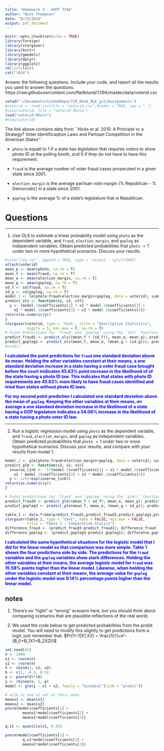 ```yaml
---
title: "Homework 3 - GVPT 729A"
author: "Nick Thompson"
date: "9/29/2016"
output: pdf_document
---
```


```r
knitr::opts_chunk$set(echo = TRUE)
library(foreign)
library(stargazer)
library(knitr)
library(gmodels)
library(dplyr)
library(ggplot2)
rm(list=ls())
cat("\014")
```

Answer the following questions.  Include your code, and report all the results you used to answer the questions.  https://raw.githubusercontent.com/Neilblund/729A/master/data/voterid.csv

```r
setwd("~/Documents/GitHubRepo/729_Reed_MLE_git/Assignments")
#voterid <- read.csv(file = "voterid.csv",header = TRUE, sep = ",")
#save(voterid, file = "voterid.RData")
load("voterid.RData")
#View(voterid)
```

The link above contains data from ``Hicks et al. 2015:  A Principle or a Strategy?  Voter Identificaqtion Laws and Partisan Competition in the American States''

* `photo` is equatl to $1$ if a state has legislation that requires voters to show photo ID at the polling booth, and $0$ if they do not have to have this requirement.

* `fraud` is the average number of voter fraud cases prosecuted in a given state since 2001.

* `election_margin` is the average partisan vote margin ($\%$ Republican - $\%$ Democratic) in a state since 2001.

* `gopleg` is the average $\%$ of a state's legislature that is Republican.

# Questions

----

1. Use OLS to estimate a linear probability model using `photo` as the dependent variable, and `fraud`, `election_margin`, and `gopleg` as independent variables.  Obtain predicted probabilities that `photo` $= 1$ under two or more hypothetical scenarios.  Discuss your results.

```r
#sink("log.txt", append = TRUE, type = 'output', split=TRUE)
attach(voterid)
mean_p <- mean(photo, na.rm = T)
mean_f <- mean(fraud, na.rm = T)
mean_e <- mean(election_margin, na.rm = T)
mean_g <- mean(gopleg, na.rm = T)
sd_f <- sd(fraud, na.rm = T)
sd_g <- sd(gopleg, na.rm = T)
model.1 <- lm(photo~fraud+election_margin+gopleg, data = voterid); summary(model.1) 
predict_ols <- function(x1, x2, x3){
  y <- (model.1$coefficients[1] + x1 * model.1$coefficients[2] + 
    x2 * model.1$coefficients[3] + x3 * model.1$coefficients[4])
return(as.numeric(y))
}
stargazer(voterid, type = 'text', title = "Descriptive Statistics", 
          digits = 5, min.max = F, na.rm = T)
# Point Predictions for 'fraud' and `gopleg` using the `lm()` function
predict_fraud1 <- predict_ols((mean_f + (sd_f)), mean_e, mean_g); predict_fraud1
predict_gopleg1 <- predict_ols(mean_f, mean_e, (mean_g + (sd_g))); predict_gopleg1
#sink()
```

<span style="color:blue">**I calculated the point predictions for `fraud` one standard deviation above its mean.  Holding the other variables constant at their means, a one standard deviation increase in a state having a voter fraud case brought before the court inidicates $45.63\%$ point increase in the likelihood of of the state having a photo ID law.  This indicates that states with photo ID requirements are $45.63\%$ more likely to have fraud cases identified and tried than states without photo ID laws.**</span>

<span style="color:blue">**For my second point prediction I calculated one standard deviation above the mean of `gopleg`. Keeping the other variables at their means, on average a one standard deviation increase in the likelihood of a state having a GOP legislature indicates a $54.06\%$ increase in the likelihood of a state having a photo voter ID law.**</span>

----

2.  Run a logistic regression model using `photo` as the dependent variable, and `fraud`, `election_margin`, and `gopleg` as independent variables.  Obtain predicted probabilities that `photo` $= 1$ under two or more hypothetical scenarios.  Discuss your results, and compare with your results from model $1$.


```r
model.2 <- glm(photo~fraud+election_margin+gopleg, data = voterid); summary(model.2) 
predict_glm <- function(x1, x2, x3){
  inverse_link <- -1*(model.2$coefficients[1] + x1 * model.2$coefficients[2] + 
    x2 * model.2$coefficients[3] + x3 * model.2$coefficients[4])
  y <- 1/(1+exp(inverse_link))
return(as.numeric(y))
}

# Point predictions for `fraud` and `gopleg` using the `glm()` function.
predict_fraud3 <- predict_glm((mean_f + sd_f), mean_e, mean_g); predict_fraud3
predict_gopleg3 <- predict_glm(mean_f, mean_e, (mean_g + sd_g)); predict_gopleg3

table_1 <- data.frame(predict_fraud1,predict_fraud3,predict_gopleg1,predict_gopleg3)
stargazer(table_1, type = "text", nobs = FALSE, min.max = FALSE, 
          title = "Table 1 - Comparative Statics")
difference_fraud <- (predict_fraud3-predict_fraud1); difference_fraud
difference_gopleg <- (predict_gopleg3-predict_gopleg1); difference_gopleg
```
<span style="color:blue">**I calculated the same hypothetical situations for the logistic model that I did for the linear model so that comparison was more simple.  Table 1 shows the four predictions side by side.  The predictions for the `fraud` variables and the `gopleg` variables show stark differences.  Holding the other vairables at their means, the average logistic model for `fraud` was $15.58\%$ points higher than the linear model.  Likewise, when holding the other variables constant at their means, the average value for `gopleg` under the logistic model was $9.14\%$ percentage points higher than the linear model.**</span>

## notes

1.  There's no "right" or "wrong" scenario here, but you should think about comparing scenarios that are plausible reflections of the real world.

2.  We used the code below to get predicted probabilities from the probit model.  You will need to modify this slightly to get predictions form a logit, just remember that:  $Pr(Y=1|X1,X2) = \frac{1}{1+e^-(B_0+B_1X1+B_2X2)}$

```r
set.seed(42)
n <- 1000
x1 <- rnorm(n)
x2 <- rnorm(n)
X <- cbind(1, x1, x2)
b <- c(1, -0.5, 0.5)
p <- pnorm(X%*%b)
y <- rbinom(n, 1, p)
model <- glm(y ~ x1 + x2, family = "binomial"(link = "probit"))

# with x1 and x2 set at their mean
meanx1 <- mean(x1)
meanx2 <- mean(x2)
pnorm(model$coefficients[1] +
        meanx1*model$coefficients[2] +
        meanx2*model$coefficients[3])

q.x1 <- quantile(x1, 0.25)

pnorm(model$coefficients[1] +
        q.x1*model$coefficients[2] +
        meanx2*model$coefficients[3])
```
